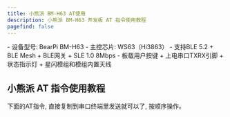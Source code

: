 ```yaml
---
title: 小熊派 BM-H63 AT使用
description: 小熊派 BM-H63 开发板 AT 指令使用教程
pagefind: false
---
```


<Card title="设备信息" icon="information">
  - 设备型号: BearPi BM-H63
  - 主控芯片: WS63（Hi3863）
  - 支持BLE 5.2 + BLE Mesh + BLE网关 + SLE 1.0 8Mbps
  - 板载用户按键 + 上电串口TXRX引脚 + 状态指示灯 + 星闪模组和模组内置天线
</Card>

## 小熊派 AT 指令使用教程

<Aside type="note" title="提示">下面的AT指令, 直接复制到串口终端里发送就可以了, 按顺序操作。</Aside>

<Tabs>
  <TabItem label="小熊派 AT(服务端)">
  </TabItem>

  <TabItem label="小熊派 AT(客户端1)">
  </TabItem>

  <TabItem label="小熊派 AT(客户端2)">
  </TabItem>
</Tabs>
